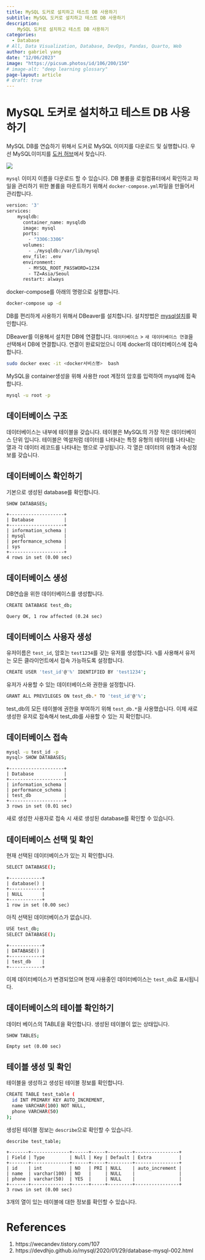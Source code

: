 ```yaml
---
title: MySQL 도커로 설치하고 테스트 DB 사용하기
subtitle: MySQL 도커로 설치하고 테스트 DB 사용하기
description:
    MySQL 도커로 설치하고 테스트 DB 사용하기
categories:
  - Database
# All, Data Visualization, Database, DevOps, Pandas, Quarto, Web
author: gabriel yang
date: "12/06/2023"
image: "https://picsum.photos/id/106/200/150"
# image-alt: "deep learning glossary"
page-layout: article
# draft: true
---
```


# MySQL 도커로 설치하고 테스트 DB 사용하기

MySQL DB를 연습하기 위해서 도커로 MySQL 이미지를 다운로드 및 실행합니다. 우선 MySQL이미지를 [도커 허브](https://hub.docker.com/search?q=mysql)에서 찾습니다.

![](images/paste-1.png)

`mysql` 이미지 이름을 다운로드 할 수 있습니다. DB 볼륨을 로컬컴퓨터에서 확인하고 파일을 관리하기 위한 볼륨을 마운트하기 위해서 `docker-compose.yml`파일을 만들어서 관리합니다.

``` .bash

version: '3'
services:
    mysqldb:
      container_name: mysqldb
      image: mysql
      ports:
        - "3306:3306"
      volumes:
        - ./mysqldb:/var/lib/mysql
      env_file: .env
      environment:
        - MYSQL_ROOT_PASSWORD=1234
        - TZ=Asia/Seoul
      restart: always
```

docker-compose를 아래의 명령으로 실행합니다.

``` .bash
docker-compose up -d
```

DB를 편리하게 사용하기 위해서 DBeaver를 설치합니다. 설치방법은 [mysql설치](../../11/2023-11-28-dbever/index.qmd)를 확인합니다.

DBeaver를 이용해서 설치한 DB에 연결합니다. `데이터베이스` > `새 데이터베이스 연결`을 선택해서 DB에 연결합니다. 연결이 완료되었으니 이제 docker의 데이터베이스에 접속합니다.

``` .bash
sudo docker exec -it <docker서비스명>  bash
```

MySQL을 container생성을 위해 사용한 root 계정의 암호를 입력하여 mysql에 접속합니다.

``` .bash
mysql -u root -p
```

## 데이터베이스 구조

데이터베이스는 내부에 테이블을 갖습니다. 테이블은 MySQL의 가장 작은 데이터베이스 단위 입니다. 테이블은 엑설처럼 데이터를 나타내는 특정 유형의 테이터를 나타내는 열과 각 데이터 레코드를 나타내는 행으로 구성됩니다. 각 열은 데이터의 유형과 속성정보를 갖습니다.

## 데이터베이스 확인하기

기본으로 생성된 database를 확인합니다.

``` .bash
SHOW DATABASES;
```
```
+--------------------+
| Database           |
+--------------------+
| information_schema |
| mysql              |
| performance_schema |
| sys                |
+--------------------+
4 rows in set (0.00 sec)
```

## 데이터베이스 생성

DB연습을 위한 데이터베이스를 생성합니다.

```.bash
CREATE DATABASE test_db;
```
```
Query OK, 1 row affected (0.24 sec)
```

## 데이터베이스 사용자 생성

유저이름은 `test_id`, 암호는 `test1234`를 갖는 유저를 생성합니다. `%`를 사용해서 유저는 모든 클라이언트에서 접속 가능하도록 설정합니다.

``` .bash
CREATE USER 'test_id'@'%' IDENTIFIED BY 'test1234';
```

유저가 사용할 수 있는 데이터베이스와 권한을 설정합니다.

``` .bash
GRANT ALL PREVILEGES ON test_db.* TO 'test_id'@'%';
```

test_db의 모든 테이블에 권한을 부여하기 위해 `test_db.*`을 사용했습니다.
이제 새로 생성한 유저로 접속해서 test_db를 사용할 수 있는 지 확인합니다.

## 데이터베이스 접속

``` .bash
mysql -u test_id -p
mysql> SHOW DATABASES;
```
```
+--------------------+
| Database           |
+--------------------+
| information_schema |
| performance_schema |
| test_db            |
+--------------------+
3 rows in set (0.01 sec)
```

새로 생성한 사용자로 접속 시 새로 생성된 database를 확인할 수 있습니다.

## 데이터베이스 선택 및 확인

현재 선택된 데이터베이스가 있는 지 확인합니다.

``` .bash
SELECT DATABASE();
```
```
+------------+
| database() |
+------------+
| NULL       |
+------------+
1 row in set (0.00 sec)
```

아직 선택된 데이터베이스가 없습니다.

``` .bash
USE test_db;
SELECT DATABASE();
```
```
+------------+
| DATABASE() |
+------------+
| test_db    |
+------------+
```

이제 데이터베이스가 변경되었으며 현재 사용중인 데이터베이스는 `test_db`로 표시됩니다.

## 데이터베이스의 테이블 확인하기

데이터 베이스의 TABLE을 확인합니다. 생성된 테이블이 없는 상태입니다.

``` .bash
SHOW TABLES;
```
```
Empty set (0.00 sec)
```

## 테이블 생성 및 확인

테이블을 생성하고 생성된 테이블 정보를 확인합니다.

``` .bash
CREATE TABLE test_table (
  id INT PRIMARY KEY AUTO_INCREMENT,
  name VARCHAR(100) NOT NULL,
  phone VARCHAR(50)
);
```

생성된 테이블 정보는 `describe`으로 확인할 수 있습니다.

``` .bash
describe test_table;
```
```
+-------+--------------+------+-----+---------+----------------+
| Field | Type         | Null | Key | Default | Extra          |
+-------+--------------+------+-----+---------+----------------+
| id    | int          | NO   | PRI | NULL    | auto_increment |
| name  | varchar(100) | NO   |     | NULL    |                |
| phone | varchar(50)  | YES  |     | NULL    |                |
+-------+--------------+------+-----+---------+----------------+
3 rows in set (0.00 sec)
```

3개의 열이 있는 테이블에 대한 정보를 확인할 수 있습니다.


# References
1. https://wecandev.tistory.com/107
2. https://devdhjo.github.io/mysql/2020/01/29/database-mysql-002.html